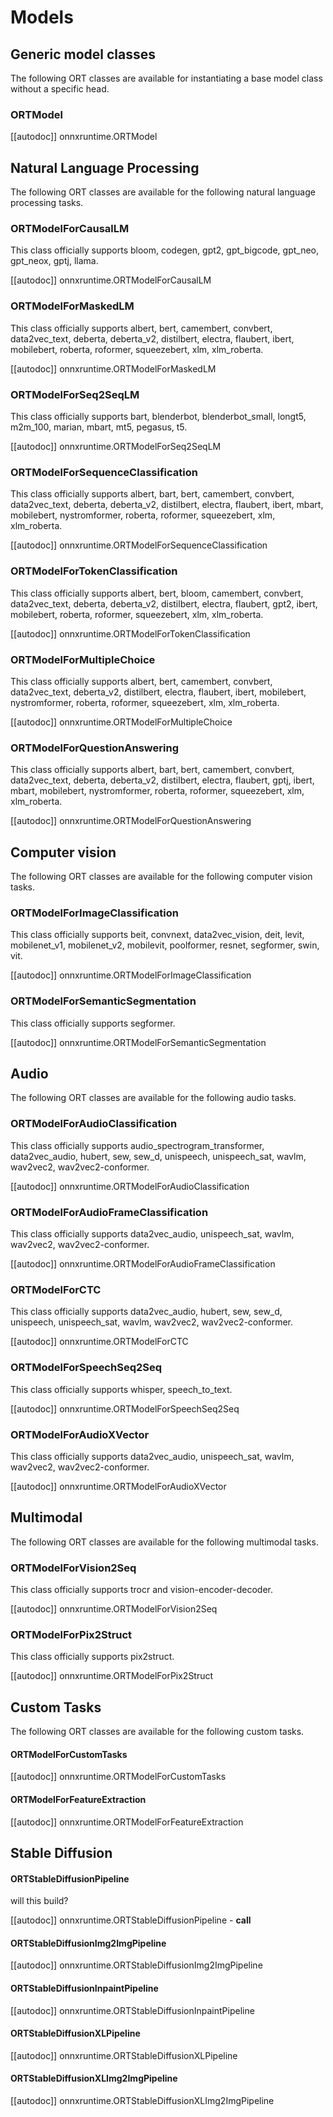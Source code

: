 <!--Copyright 2022 The HuggingFace Team. All rights reserved.

Licensed under the Apache License, Version 2.0 (the "License"); you may not use this file except in compliance with
the License. You may obtain a copy of the License at

http://www.apache.org/licenses/LICENSE-2.0

Unless required by applicable law or agreed to in writing, software distributed under the License is distributed on
an "AS IS" BASIS, WITHOUT WARRANTIES OR CONDITIONS OF ANY KIND, either express or implied. See the License for the
specific language governing permissions and limitations under the License.
-->

# Models

## Generic model classes

The following ORT classes are available for instantiating a base model class without a specific head.

### ORTModel

[[autodoc]] onnxruntime.ORTModel

## Natural Language Processing

The following ORT classes are available for the following natural language processing tasks.

### ORTModelForCausalLM

This class officially supports bloom, codegen, gpt2, gpt_bigcode, gpt_neo, gpt_neox, gptj, llama.

[[autodoc]] onnxruntime.ORTModelForCausalLM

### ORTModelForMaskedLM

This class officially supports albert, bert, camembert, convbert, data2vec_text, deberta, deberta_v2, distilbert, electra, flaubert, ibert, mobilebert, roberta, roformer, squeezebert, xlm, xlm_roberta.

[[autodoc]] onnxruntime.ORTModelForMaskedLM

### ORTModelForSeq2SeqLM

This class officially supports bart, blenderbot, blenderbot_small, longt5, m2m_100, marian, mbart, mt5, pegasus, t5.

[[autodoc]] onnxruntime.ORTModelForSeq2SeqLM

### ORTModelForSequenceClassification

This class officially supports albert, bart, bert, camembert, convbert, data2vec_text, deberta, deberta_v2, distilbert, electra, flaubert, ibert, mbart, mobilebert, nystromformer, roberta, roformer, squeezebert, xlm, xlm_roberta.

[[autodoc]] onnxruntime.ORTModelForSequenceClassification

### ORTModelForTokenClassification

This class officially supports albert, bert, bloom, camembert, convbert, data2vec_text, deberta, deberta_v2, distilbert, electra, flaubert, gpt2, ibert, mobilebert, roberta, roformer, squeezebert, xlm, xlm_roberta.

[[autodoc]] onnxruntime.ORTModelForTokenClassification

### ORTModelForMultipleChoice

This class officially supports albert, bert, camembert, convbert, data2vec_text, deberta_v2, distilbert, electra, flaubert, ibert, mobilebert, nystromformer, roberta, roformer, squeezebert, xlm, xlm_roberta.

[[autodoc]] onnxruntime.ORTModelForMultipleChoice

### ORTModelForQuestionAnswering

This class officially supports albert, bart, bert, camembert, convbert, data2vec_text, deberta, deberta_v2, distilbert, electra, flaubert, gptj, ibert, mbart, mobilebert, nystromformer, roberta, roformer, squeezebert, xlm, xlm_roberta.

[[autodoc]] onnxruntime.ORTModelForQuestionAnswering

## Computer vision

The following ORT classes are available for the following computer vision tasks.

### ORTModelForImageClassification

This class officially supports beit, convnext, data2vec_vision, deit, levit, mobilenet_v1, mobilenet_v2, mobilevit, poolformer, resnet, segformer, swin, vit.

[[autodoc]] onnxruntime.ORTModelForImageClassification

### ORTModelForSemanticSegmentation

This class officially supports segformer.

[[autodoc]] onnxruntime.ORTModelForSemanticSegmentation

## Audio

The following ORT classes are available for the following audio tasks.

### ORTModelForAudioClassification

This class officially supports audio_spectrogram_transformer, data2vec_audio, hubert, sew, sew_d, unispeech, unispeech_sat, wavlm, wav2vec2, wav2vec2-conformer.

[[autodoc]] onnxruntime.ORTModelForAudioClassification

### ORTModelForAudioFrameClassification

This class officially supports data2vec_audio, unispeech_sat, wavlm, wav2vec2, wav2vec2-conformer.

[[autodoc]] onnxruntime.ORTModelForAudioFrameClassification

### ORTModelForCTC

This class officially supports data2vec_audio, hubert, sew, sew_d, unispeech, unispeech_sat, wavlm, wav2vec2, wav2vec2-conformer.

[[autodoc]] onnxruntime.ORTModelForCTC

### ORTModelForSpeechSeq2Seq

This class officially supports whisper, speech_to_text.

[[autodoc]] onnxruntime.ORTModelForSpeechSeq2Seq

### ORTModelForAudioXVector

This class officially supports data2vec_audio, unispeech_sat, wavlm, wav2vec2, wav2vec2-conformer.

[[autodoc]] onnxruntime.ORTModelForAudioXVector

## Multimodal

The following ORT classes are available for the following multimodal tasks.

### ORTModelForVision2Seq

This class officially supports trocr and vision-encoder-decoder.

[[autodoc]] onnxruntime.ORTModelForVision2Seq

### ORTModelForPix2Struct

This class officially supports pix2struct.

[[autodoc]] onnxruntime.ORTModelForPix2Struct

## Custom Tasks

The following ORT classes are available for the following custom tasks.

#### ORTModelForCustomTasks

[[autodoc]] onnxruntime.ORTModelForCustomTasks

#### ORTModelForFeatureExtraction

[[autodoc]] onnxruntime.ORTModelForFeatureExtraction

## Stable Diffusion

#### ORTStableDiffusionPipeline

will this build?

[[autodoc]] onnxruntime.ORTStableDiffusionPipeline
    - __call__

#### ORTStableDiffusionImg2ImgPipeline

[[autodoc]] onnxruntime.ORTStableDiffusionImg2ImgPipeline

#### ORTStableDiffusionInpaintPipeline

[[autodoc]] onnxruntime.ORTStableDiffusionInpaintPipeline


#### ORTStableDiffusionXLPipeline

[[autodoc]] onnxruntime.ORTStableDiffusionXLPipeline

#### ORTStableDiffusionXLImg2ImgPipeline

[[autodoc]] onnxruntime.ORTStableDiffusionXLImg2ImgPipeline
